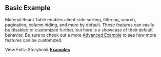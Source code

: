 
<Head>
  <title>Basic Example - Material React Table V2 Docs</title>
  <meta
    name="description"
    content="A basic example of Material React Table which includes sorting, filtering, search, and pagination features by default"
  />
  <meta property="og:title" content="Basic Material React Table Example" />
  <meta
    property="og:description"
    content="A basic example of Material React Table which includes sorting, filtering, search, and pagination features by default"
  />
</Head>

## Basic Example

Material React Table enables client-side sorting, filtering, search, pagination, column hiding, and more by default. These features can easily be disabled or customized further, but here is a showcase of their default behavior. Be sure to check out a more [Advanced Example](/docs/examples/advanced) to see how more features can be customized.

<Example />

View Extra Storybook **[Examples](https://www.material-react-table.dev/?path=/story/prop-playground--default)**
